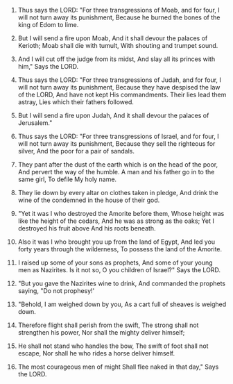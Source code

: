 
1. Thus says the LORD: "For three transgressions of Moab, and for four, I will not turn away its punishment, Because he burned the bones of the king of Edom to lime.

2. But I will send a fire upon Moab, And it shall devour the palaces of Kerioth; Moab shall die with tumult, With shouting and trumpet sound.

3. And I will cut off the judge from its midst, And slay all its princes with him," Says the LORD.

4. Thus says the LORD: "For three transgressions of Judah, and for four, I will not turn away its punishment, Because they have despised the law of the LORD, And have not kept His commandments. Their lies lead them astray, Lies which their fathers followed.

5. But I will send a fire upon Judah, And it shall devour the palaces of Jerusalem."

6. Thus says the LORD: "For three transgressions of Israel, and for four, I will not turn away its punishment, Because they sell the righteous for silver, And the poor for a pair of sandals.

7. They pant after the dust of the earth which is on the head of the poor, And pervert the way of the humble. A man and his father go in to the same girl, To defile My holy name.

8. They lie down by every altar on clothes taken in pledge, And drink the wine of the condemned in the house of their god.

9. "Yet it was I who destroyed the Amorite before them, Whose height was like the height of the cedars, And he was as strong as the oaks; Yet I destroyed his fruit above And his roots beneath.

10. Also it was I who brought you up from the land of Egypt, And led you forty years through the wilderness, To possess the land of the Amorite.

11. I raised up some of your sons as prophets, And some of your young men as Nazirites. Is it not so, O you children of Israel?" Says the LORD.

12. "But you gave the Nazirites wine to drink, And commanded the prophets saying, "Do not prophesy!'

13. "Behold, I am weighed down by you, As a cart full of sheaves is weighed down.

14. Therefore flight shall perish from the swift, The strong shall not strengthen his power, Nor shall the mighty deliver himself;

15. He shall not stand who handles the bow, The swift of foot shall not escape, Nor shall he who rides a horse deliver himself.

16. The most courageous men of might Shall flee naked in that day," Says the LORD.


